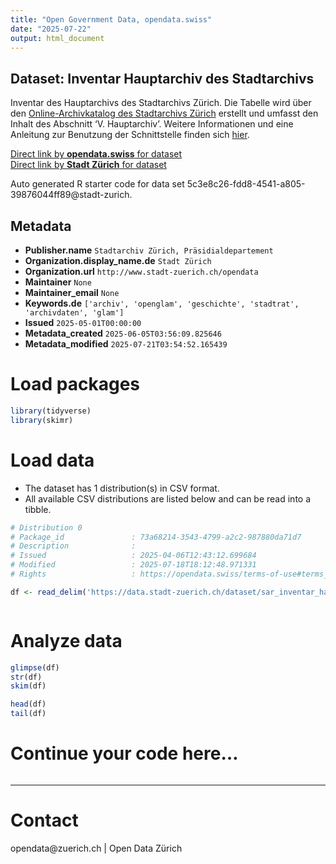 ```yaml
---
title: "Open Government Data, opendata.swiss"
date: "2025-07-22"
output: html_document
---
```


## Dataset: Inventar Hauptarchiv des Stadtarchivs

Inventar des Hauptarchivs des Stadtarchivs Zürich. Die Tabelle wird über den [Online-Archivkatalog des Stadtarchivs Zürich](https://amsquery.stadt-zuerich.ch/suchinfo.aspx) erstellt und umfasst den Inhalt des Abschnitt 'V. Hauptarchiv'. Weitere Informationen und eine Anleitung zur Benutzung der Schnittstelle finden sich [hier](https://opendatazurich.github.io/sar-sru-api/).

[Direct link by **opendata.swiss** for dataset](https://opendata.swiss/de/dataset/inventar-hauptarchiv-des-stadtarchivs)<br>
[Direct link by **Stadt Zürich** for dataset](https://data.stadt-zuerich.ch/dataset/sar_inventar_hauptarchiv)

Auto generated R starter code for data set 5c3e8c26-fdd8-4541-a805-39876044ff89@stadt-zurich.

## Metadata

- **Publisher.name** `Stadtarchiv Zürich, Präsidialdepartement`
- **Organization.display_name.de** `Stadt Zürich`
- **Organization.url** `http://www.stadt-zuerich.ch/opendata`
- **Maintainer** `None`
- **Maintainer_email** `None`
- **Keywords.de** `['archiv', 'openglam', 'geschichte', 'stadtrat', 'archivdaten', 'glam']`
- **Issued** `2025-05-01T00:00:00`
- **Metadata_created** `2025-06-05T03:56:09.825646`
- **Metadata_modified** `2025-07-21T03:54:52.165439`


# Load packages

```r

library(tidyverse)
library(skimr)

```

# Load data

-   The dataset has 1 distribution(s) in CSV format.
-   All available CSV distributions are listed below and can be read into a tibble.

```r

# Distribution 0
# Package_id               : 73a68214-3543-4799-a2c2-987880da71d7
# Description              : 
# Issued                   : 2025-04-06T12:43:12.699684
# Modified                 : 2025-07-18T18:12:48.971331
# Rights                   : https://opendata.swiss/terms-of-use#terms_open

df <- read_delim('https://data.stadt-zuerich.ch/dataset/sar_inventar_hauptarchiv/download/sar_inventar_hauptarchiv.csv')



```

# Analyze data

```r

glimpse(df)
str(df)
skim(df)

head(df)
tail(df)

```

# Continue your code here...

```r

```

------------------------------------------------------------------------

# Contact

opendata@zuerich.ch | Open Data Zürich

